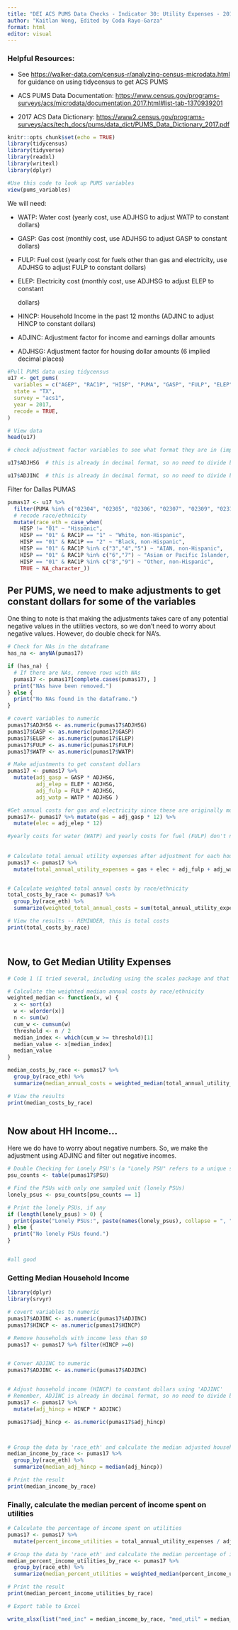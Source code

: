 ---
title: "DEI ACS PUMS Data Checks - Indicator 30: Utility Expenses - 2017 Final Version"
author: "Kaitlan Wong, Edited by Coda Rayo-Garza"
format: html
editor: visual
---

### **Helpful Resources:**

-   See <https://walker-data.com/census-r/analyzing-census-microdata.html> for guidance on using tidycensus to get ACS PUMS

-   ACS PUMS Data Documentation: <https://www.census.gov/programs-surveys/acs/microdata/documentation.2017.html#list-tab-1370939201>

-   2017 ACS Data Dictionary: <https://www2.census.gov/programs-surveys/acs/tech_docs/pums/data_dict/PUMS_Data_Dictionary_2017.pdf>

```{r setup, include=FALSE}
knitr::opts_chunk$set(echo = TRUE)
library(tidycensus) 
library(tidyverse) 
library(readxl) 
library(writexl) 
library(dplyr)
```

```{r}
#Use this code to look up PUMS variables 
view(pums_variables)
```

We will need:

-   WATP: Water cost (yearly cost, use ADJHSG to adjust WATP to constant dollars)

-   GASP: Gas cost (monthly cost, use ADJHSG to adjust GASP to constant dollars)

-   FULP: Fuel cost (yearly cost for fuels other than gas and electricity, use ADJHSG to adjust FULP to constant dollars)

-   ELEP: Electricity cost (monthly cost, use ADJHSG to adjust ELEP to constant

    dollars)

-   HINCP: Household Income in the past 12 months (ADJINC to adjust HINCP to constant dollars)

-   ADJINC: Adjustment factor for income and earnings dollar amounts

-   ADJHSG: Adjustment factor for housing dollar amounts (6 implied decimal places)

```{r}
#Pull PUMS data using tidycensus 
u17 <- get_pums(
  variables = c("AGEP", "RAC1P", "HISP", "PUMA", "GASP", "FULP", "ELEP", "WATP", "ADJINC", "ADJHSG", "HINCP"),
  state = "TX",
  survey = "acs1",
  year = 2017,
  recode = TRUE,
)

# View data
head(u17)
```

```{r}
# check adjustment factor variables to see what format they are in (implied decimals vs. decimal format)

u17$ADJHSG  # this is already in decimal format, so no need to divide by 1e+06 (unlike 2017 pums dataset)

u17$ADJINC  # this is already in decimal format, so no need to divide by 1e+06
```

Filter for Dallas PUMAS

```{r}
pumas17 <- u17 %>%
  filter(PUMA %in% c("02304", "02305", "02306", "02307", "02309", "02310", "02311", "02312", "02313", "02314", "02315", "02316", "02319", "01901", "02001")) %>%
  # recode race/ethnicity
  mutate(race_eth = case_when(
    HISP != "01" ~ "Hispanic",
    HISP == "01" & RAC1P == "1" ~ "White, non-Hispanic",
    HISP == "01" & RAC1P == "2" ~ "Black, non-Hispanic",
    HISP == "01" & RAC1P %in% c("3","4","5") ~ "AIAN, non-Hispanic",
    HISP == "01" & RAC1P %in% c("6","7") ~ "Asian or Pacific Islander, non-Hispanic",
    HISP == "01" & RAC1P %in% c("8","9") ~ "Other, non-Hispanic",
    TRUE ~ NA_character_)) 
```

## Per PUMS, we need to make adjustments to get constant dollars for some of the variables

One thing to note is that making the adjustments takes care of any potential negative values in the utilities vectors, so we don't need to worry about negative values. However, do double check for NA's.

```{r}

# Check for NAs in the dataframe
has_na <- anyNA(pumas17)

if (has_na) {
  # If there are NAs, remove rows with NAs
  pumas17 <- pumas17[complete.cases(pumas17), ]
  print("NAs have been removed.")
} else {
  print("No NAs found in the dataframe.")
}
```

```{r}
# covert variables to numeric
pumas17$ADJHSG <- as.numeric(pumas17$ADJHSG)
pumas17$GASP <- as.numeric(pumas17$GASP)
pumas17$ELEP <- as.numeric(pumas17$ELEP)
pumas17$FULP <- as.numeric(pumas17$FULP)
pumas17$WATP <- as.numeric(pumas17$WATP)

# Make adjustments to get constant dollars 
pumas17 <- pumas17 %>%
  mutate(adj_gasp = GASP * ADJHSG,
         adj_elep = ELEP * ADJHSG,
         adj_fulp = FULP * ADJHSG,
         adj_watp = WATP * ADJHSG )

#Get annual costs for gas and electricity since these are originally monthly 
pumas17<- pumas17 %>% mutate(gas = adj_gasp * 12) %>%
  mutate(elec = adj_elep * 12) 

#yearly costs for water (WATP) and yearly costs for fuel (FULP) don't need to be multiplied
  
  
# Calculate total annual utility expenses after adjustment for each household
pumas17 <- pumas17 %>%
  mutate(total_annual_utility_expenses = gas + elec + adj_fulp + adj_watp)


# Calculate weighted total annual costs by race/ethnicity
total_costs_by_race <- pumas17 %>%
  group_by(race_eth) %>%
  summarize(weighted_total_annual_costs = sum(total_annual_utility_expenses * WGTP, na.rm = TRUE) / sum(WGTP, na.rm = TRUE))

# View the results -- REMINDER, this is total costs 
print(total_costs_by_race)




```

## Now, to Get Median Utility Expenses

```{r}

# Code 1 (I tried several, including using the scales package and that was not successful)

# Calculate the weighted median annual costs by race/ethnicity
weighted_median <- function(x, w) {
  x <- sort(x)
  w <- w[order(x)]
  n <- sum(w)
  cum_w <- cumsum(w)
  threshold <- n / 2
  median_index <- which(cum_w >= threshold)[1]
  median_value <- x[median_index]
  median_value
}

median_costs_by_race <- pumas17 %>%
  group_by(race_eth) %>%
  summarize(median_annual_costs = weighted_median(total_annual_utility_expenses, w = WGTP))

# View the results
print(median_costs_by_race)



```

## Now about HH Income...

Here we do have to worry about negative numbers. So, we make the adjustment using ADJINC and filter out negative incomes.

```{r}
# Double Checking for Lonely PSU's (a "Lonely PSU" refers to a unique situation where a Public Use Microdata Area (PUMA) contains only one Primary Sampling Unit (PSU))
psu_counts <- table(pumas17$PSU)

# Find the PSUs with only one sampled unit (lonely PSUs)
lonely_psus <- psu_counts[psu_counts == 1]

# Print the lonely PSUs, if any
if (length(lonely_psus) > 0) {
  print(paste("Lonely PSUs:", paste(names(lonely_psus), collapse = ", ")))
} else {
  print("No lonely PSUs found.")
}


#all good 
```

### Getting Median Household Income

```{r}
library(dplyr)
library(srvyr)

# covert variables to numeric
pumas17$ADJINC <- as.numeric(pumas17$ADJINC)
pumas17$HINCP <- as.numeric(pumas17$HINCP)

# Remove households with income less than $0
pumas17 <- pumas17 %>% filter(HINCP >=0)


# Conver ADJINC to numeric
pumas17$ADJINC <- as.numeric(pumas17$ADJINC)


# Adjust household income (HINCP) to constant dollars using 'ADJINC'
# Remember, ADJINC is already in decimal format, so no need to divide by 1e+06
pumas17 <- pumas17 %>%
  mutate(adj_hincp = HINCP * ADJINC)

pumas17$adj_hincp <- as.numeric(pumas17$adj_hincp)



# Group the data by 'race_eth' and calculate the median adjusted household income
median_income_by_race <- pumas17 %>%
  group_by(race_eth) %>%
  summarize(median_adj_hincp = median(adj_hincp))

# Print the result
print(median_income_by_race)
```

### Finally, calculate the median percent of income spent on utilities

```{r}

# Calculate the percentage of income spent on utilities
pumas17 <- pumas17 %>%
  mutate(percent_income_utilities = total_annual_utility_expenses / adj_hincp)

# Group the data by 'race_eth' and calculate the median percentage of income spent on utilities
median_percent_income_utilities_by_race <- pumas17 %>%
  group_by(race_eth) %>%
  summarize(median_percent_utilities = weighted_median(percent_income_utilities, w = WGTP))

# Print the result
print(median_percent_income_utilities_by_race)
```

```{r}
# Export table to Excel

write_xlsx(list("med_inc" = median_income_by_race, "med_util" = median_costs_by_race, "percent_inc" = median_percent_income_utilities_by_race), "30_Utility Expenses_2017.xlsx")
```
